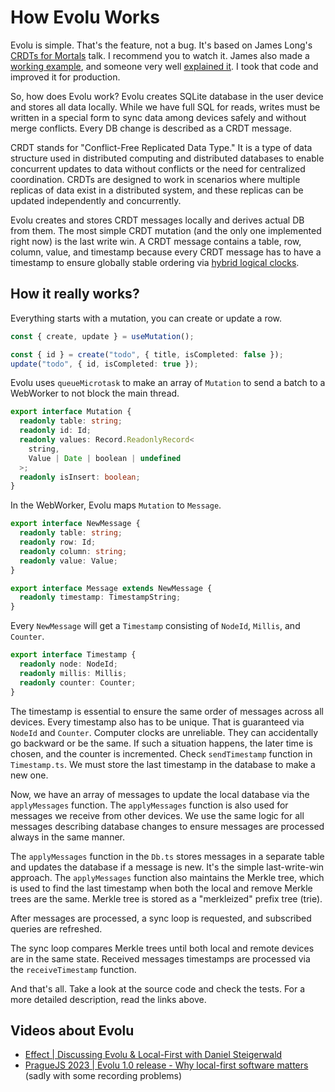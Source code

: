 # How Evolu Works

Evolu is simple. That's the feature, not a bug. It's based on James Long's
[CRDTs for Mortals](https://www.youtube.com/watch?v=DEcwa68f-jY) talk.
I recommend you to watch it. James also made a
[working example](https://github.com/jlongster/crdt-example-app), and someone
very well [explained it](https://github.com/steida/crdt-example-app_annotated/blob/master/NOTES.md).
I took that code and improved it for production.

So, how does Evolu work? Evolu creates SQLite database in the user device and stores
all data locally. While we have full SQL for reads, writes must be written
in a special form to sync data among devices safely and without merge conflicts.
Every DB change is described as a CRDT message.


<Callout type="info" emoji="ℹ️">
  CRDT stands for "Conflict-Free Replicated Data Type." It is a type of data
  structure used in distributed computing and distributed databases to enable
  concurrent updates to data without conflicts or the need for centralized
  coordination. CRDTs are designed to work in scenarios where multiple replicas
  of data exist in a distributed system, and these replicas can be updated
  independently and concurrently.
</Callout>

Evolu creates and stores CRDT messages locally and derives actual DB from them.
The most simple CRDT mutation (and the only one implemented right now) is the
last write win. A CRDT message contains a table, row, column, value, and timestamp
because every CRDT message has to have a timestamp to ensure globally stable ordering
via [hybrid logical clocks](https://jaredforsyth.com/posts/hybrid-logical-clocks/).

## How it really works?

Everything starts with a mutation, you can create or update a row.

```ts
const { create, update } = useMutation();

const { id } = create("todo", { title, isCompleted: false });
update("todo", { id, isCompleted: true });
```

Evolu uses `queueMicrotask` to make an array of `Mutation` to send
a batch to a WebWorker to not block the main thread.

```ts
export interface Mutation {
  readonly table: string;
  readonly id: Id;
  readonly values: Record.ReadonlyRecord<
    string,
    Value | Date | boolean | undefined
  >;
  readonly isInsert: boolean;
}
```

In the WebWorker, Evolu maps `Mutation` to `Message`.

```ts
export interface NewMessage {
  readonly table: string;
  readonly row: Id;
  readonly column: string;
  readonly value: Value;
}

export interface Message extends NewMessage {
  readonly timestamp: TimestampString;
}
```

Every `NewMessage` will get a `Timestamp` consisting of `NodeId`, `Millis`,
and `Counter`.

```ts
export interface Timestamp {
  readonly node: NodeId;
  readonly millis: Millis;
  readonly counter: Counter;
}
```

The timestamp is essential to ensure the same order of messages across
all devices. Every timestamp also has to be unique. That is guaranteed via
`NodeId` and `Counter`. Computer clocks are unreliable. They can accidentally
go backward or be the same. If such a situation happens, the later time is chosen,
and the counter is incremented. Check `sendTimestamp` function in `Timestamp.ts`.
We must store the last timestamp in the database to make a new one.

Now, we have an array of messages to update the local database via the
`applyMessages` function. The `applyMessages` function is also used for
messages we receive from other devices. We use the same logic for all
messages describing database changes to ensure messages are processed
always in the same manner.

The `applyMessages` function in the `Db.ts` stores messages in a
separate table and updates the database if a message is new. It's the
simple last-write-win approach. The `applyMessages` function also maintains
the Merkle tree, which is used to find the last timestamp when both the
local and remove Merkle trees are the same. Merkle tree is stored as
a "merkleized" prefix tree (trie).

After messages are processed, a sync loop is requested, and subscribed
queries are refreshed.

The sync loop compares Merkle trees until both local and remote devices are
in the same state. Received messages timestamps are processed via
the `receiveTimestamp` function.

And that's all. Take a look at the source code and check the tests. For a
more detailed description, read the links above.

## Videos about Evolu

- [Effect | Discussing Evolu & Local-First with Daniel Steigerwald](https://www.youtube.com/watch?v=aHJCTv0d-8M)
- [PragueJS 2023 | Evolu 1.0 release - Why local-first software matters](https://www.youtube.com/watch?v=J4BjdunzbqI) (sadly with some recording problems)
